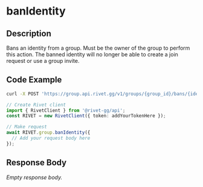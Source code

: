 

# banIdentity

## Description

Bans an identity from a group. Must be the owner of the group to perform this action. The banned identity will no longer be able to create a join request or use a group invite.


## Code Example

<CodeGroup title='Request' tag='POST' label='https://group.api.rivet.gg/v1/groups/{group_id}/bans/{identity_id}'>

```bash {{ title: 'cURL' }}
curl -X POST 'https://group.api.rivet.gg/v1/groups/{group_id}/bans/{identity_id}'
```

```ts
// Create Rivet client
import { RivetClient } from '@rivet-gg/api';
const RIVET = new RivetClient({ token: addYourTokenHere });

// Make request
await RIVET.group.banIdentity({
  // Add your request body here
});
```

</CodeGroup>


## Response Body

_Empty response body._
